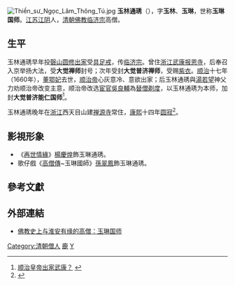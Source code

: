 [[File:Thiền_sư_Ngọc_Lâm_Thông_Tú.jpg|thumb]]
'''玉林通琇'''（{{bd|1614年||1675年||Y玉}}），字'''玉林'''、'''玉琳'''，世称'''玉琳国师'''。[[江苏|江苏]][[江阴|江阴]]人，[[清朝|清朝]][[佛教|佛教]][[临济宗|临济宗]]高僧。

==生平==
玉林通琇早年投[[磬山|磬山]][[圆修|圆修]][[出家_(佛教)|出家]]受[[具足戒|具足戒]]，传[[临济宗|临济宗]]。曾住[[浙江省|浙江]][[武康县|武康]][[报恩寺|报恩寺]]，后奉召入京举扬大法，受'''大觉禅师'''封号；次年受封'''大觉普济禅师'''，受赐[[紫衣|紫衣]]。[[顺治|顺治]]十七年（1660年），[[孝獻端敬皇后|董鄂妃]]去世，[[顺治帝|顺治帝]]心灰意冷、意欲出家；后玉林通琇與[[湯若望|湯若望]]神父力劝顺治帝改变主意，顺治帝改选[[宦官|宦官]][[吳良輔|吳良輔]]為[[替身_(宗教)|替僧]][[出家_(佛教)|剃度]]，以玉林通琇为本师，加封'''大觉普济能仁国师'''<ref>[http://dqnews.zjol.com.cn/gb/node2/node10/node36/userobject1ai702.html 顺治皇帝出家武康？] {{webarchive|url=https://web.archive.org/web/20100305143850/http://dqnews.zjol.com.cn/gb/node2/node10/node36/userobject1ai702.html |date=2010-03-05}}</ref>。

玉林通琇晚年在[[浙江|浙江]]西天目山建[[禅源寺|禅源寺]]常住，[[康熙|康熙]]十四年[[圆寂|圆寂]]<ref>{{Cite web |url=http://d.wanfangdata.com.cn/Periodical_zjxk200205009.aspx |title=玉林国师禅学思想析论 |access-date=2010-01-07 |archive-url=https://web.archive.org/web/20150630075557/http://d.wanfangdata.com.cn/Periodical_zjxk200205009.aspx |archive-date=2015-06-30 |dead-url=no }}</ref>。

==影視形象==
*《[[再世情緣|再世情緣]]》[[楊慶煌|楊慶煌]]飾玉琳通琇。
*歌仔戲《[[高僧傳|高僧傳]]~玉琳國師》[[孫翠鳳|孫翠鳳]]飾玉琳通琇。

==參考文獻==
<div class="references-small">
<references></references>
</div>

==外部連結==
*[https://www.jianshu.com/p/48b0bc09d335 佛教史上与淮安有缘的高僧：玉琳国师 ] {{Wayback|url=https://www.jianshu.com/p/48b0bc09d335 |date=20190921135559 }}

[[Category:清朝僧人|Category:清朝僧人]]
[[Category:金庸筆下真實人物|鹿]]
[[Category:临济宗僧人|Y]]